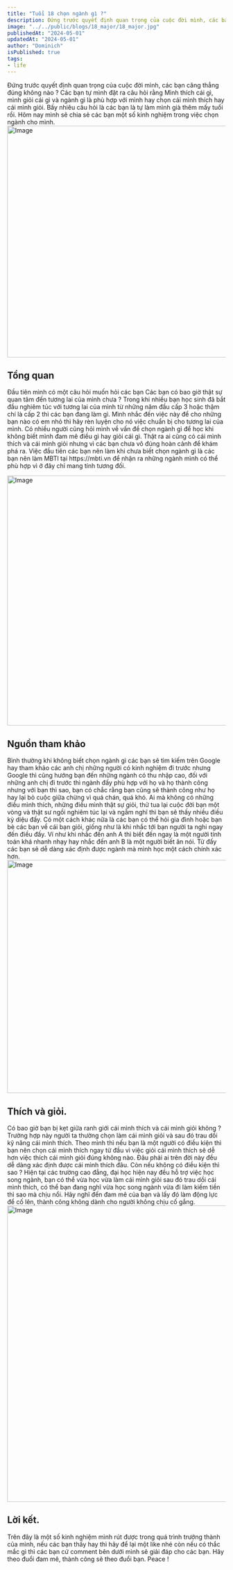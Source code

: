 ```yaml
---
title: "Tuổi 18 chọn ngành gì ?"
description: Đứng trước quyết định quan trọng của cuộc đời mình, các bạn căng thẳng đúng không nào ?.
image: "../../public/blogs/18_major/18_major.jpg"
publishedAt: "2024-05-01"
updatedAt: "2024-05-01"
author: "Dominich"
isPublished: true
tags: 
- life
---
```

<div style={{lineHeight:2}}>
Đứng trước quyết định quan trọng của cuộc đời mình, các bạn căng thẳng đúng không nào ? Các bạn tự mình đặt ra câu hỏi rằng Mình thích cái gì, mình giỏi cái gì và ngành gì là phù hợp với mình hay chọn cái mình thích hay cái mình giỏi. Bấy nhiêu câu hỏi là các bạn là tự làm mình già thêm mấy tuổi rồi. Hôm nay mình sẽ chia sẻ các bạn một số kinh nghiệm trong việc chọn ngành cho mình.
</div>
<Image
  src="/blogs/18_major/18_major.webp"
  width="1024"
  height="534"
  alt="Image"
  sizes="100vw"
/>

## Tổng quan

<div style={{lineHeight:2}}>
Đầu tiên mình có một câu hỏi muốn hỏi các bạn Các bạn có bao giờ thật sự quan tâm đến tương lai của mình chưa ? Trong khi nhiều bạn học sinh đã bắt đầu nghiêm túc với tương lai của mình từ những năm đầu cấp 3 hoặc thậm chí là cấp 2 thì các bạn đang làm gì. Mình nhắc đến việc này để cho những bạn nào có em nhỏ thì hãy rèn luyện cho nó việc chuẩn bị cho tương lai của mình. Có nhiều người cũng hỏi mình về vấn đề chọn ngành gì để học khi không biết mình đam mê điều gì hay giỏi cái gì. Thật ra ai cũng có cái mình thích và cái mình giỏi nhưng vì các bạn chưa vô đúng hoàn cảnh để khám phá ra. Việc đầu tiên các bạn nên làm khi chưa biết chọn ngành gì là các bạn nên làm MBTI tại https://mbti.vn để nhận ra những ngành mình có thể phù hợp vì ở đây chỉ mang tính tương đối.
</div>

<Image
  src="/blogs/18_major/18_major_1.webp"
  width="1024"
  height="576"
  alt="Image"
  sizes="100vw"
/>

## Nguồn tham khảo
<div style={{lineHeight:2}}>
Bình thường khi không biết chọn ngành gì các bạn sẽ tìm kiếm trên Google hay tham khảo các anh chị những người có kinh nghiệm đi trước nhưng Google thì cũng hướng bạn đến những ngành có thu nhập cao, đối với những anh chị đi trước thì ngành đấy phù hợp với họ và họ thành công nhưng với bạn thì sao, bạn có chắc rằng bạn cũng sẽ thành công như họ hay lại bỏ cuộc giữa chừng vì quá chán, quá khó. Ai mà không có những điều mình thích, những điều mình thật sự giỏi, thử tua lại cuộc đời bạn một vòng và thật sư ngồi nghiêm túc lại và ngẫm nghĩ thì bạn sẽ thấy nhiều điều kỳ diệu đấy. Có một cách khác nữa là các bạn có thể hỏi gia đình hoặc bạn bè các bạn về cái bạn giỏi, giống như là khi nhắc tới bạn người ta nghi ngay đến điều đấy. Ví như khi nhắc đến anh A thì biết đến ngay là một người tính toán khá nhanh nhạy hay nhắc đến anh B là một người biết ăn nói. Từ đấy các bạn sẽ dễ dàng xác định được ngành mà mình học một cách chính xác hơn.
</div>
<Image
   src="/blogs/18_major/18_major_2.webp"
  width="1024"
  height="537"
  alt="Image"
  sizes="100vw"
/>

## Thích và giỏi.
<div style={{lineHeight:2}}>
Có bao giờ bạn bị kẹt giữa ranh giới cái mình thích và cái mình giỏi không ? Trường hợp này người ta thường chọn làm cái mình giỏi và sau đó trau dồi kỹ năng cái mình thích. Theo mình thì nếu bạn là một người có điều kiện thì bạn nên chọn cái mình thích ngay từ đầu vì việc giỏi cái mình thích sẽ dễ hơn việc thích cái mình giỏi đúng không nào. Đâu phải ai trên đời này đều dễ dàng xác định được cái mình thích đâu. Còn nếu không có điều kiện thì sao ? Hiện tại các trường cao đẳng, đại học hiện nay đều hỗ trợ việc học song ngành, bạn có thể vừa học vừa làm cái mình giỏi sau đó trau dồi cái mình thích, có thể bạn đang nghĩ vừa học song ngành vừa đi làm kiếm tiền thì sao mà chịu nổi. Hãy nghĩ đến đam mê của bạn và lấy đó làm động lực để cố lên, thành công không dành cho người không chịu cố gắng.
</div>
<Image
 src="/blogs/18_major/18_major_3.webp"
  width="1024"
  height="683"
  alt="Image"
  sizes="100vw"
/>

## Lời kết.
<div style={{lineHeight:2}}>
Trên đây là một số kinh nghiệm mình rút được trong quá trình trưởng thành của mình, nếu các bạn thấy hay thì hãy để lại một like nhé còn nếu có thắc mắc gì thì các bạn cứ comment bên dưới mình sẽ giải đáp cho các bạn. Hãy theo đuổi đam mê, thành công sẽ theo đuổi bạn. Peace !
</div>